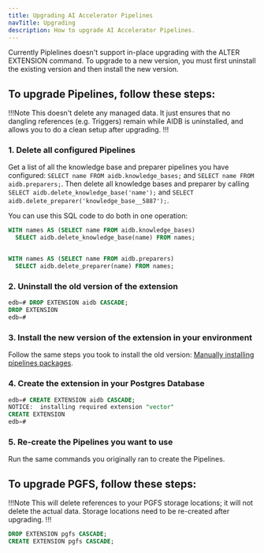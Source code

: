 ```yaml
---
title: Upgrading AI Accelerator Pipelines
navTitle: Upgrading
description: How to upgrade AI Accelerator Pipelines.
---
```


Currently Piplelines doesn't support in-place upgrading with the ALTER EXTENSION command. To upgrade to a new version, you must first uninstall the existing version and then install the new version.

## To upgrade Pipelines, follow these steps:
!!!Note
This doesn't delete any managed data. It just ensures that no dangling references (e.g. Triggers) remain while AIDB is uninstalled, and allows you to do a clean setup after upgrading.
!!!

### 1. Delete all configured Pipelines
Get a list of all the knowledge base and preparer pipelines you have configured: `SELECT name FROM aidb.knowledge_bases;` and `SELECT name FROM aidb.preparers;`. Then delete all knowledge bases and preparer by calling `SELECT aidb.delete_knowledge_base('name');` and `SELECT aidb.delete_preparer('knowledge_base__5887');`.

You can use this SQL code to do both in one operation:
```sql
WITH names AS (SELECT name FROM aidb.knowledge_bases)
  SELECT aidb.delete_knowledge_base(name) FROM names;


WITH names AS (SELECT name FROM aidb.preparers)
  SELECT aidb.delete_preparer(name) FROM names;
```

### 2. Uninstall the old version of the extension
```sql
edb=# DROP EXTENSION aidb CASCADE;
DROP EXTENSION
edb=#
```

### 3. Install the new version of the extension in your environment
Follow the same steps you took to install the old version: [Manually installing pipelines packages](packages).

### 4. Create the extension in your Postgres Database
```sql
edb=# CREATE EXTENSION aidb CASCADE;
NOTICE:  installing required extension "vector"
CREATE EXTENSION
edb=#
```

### 5. Re-create the Pipelines you want to use
Run the same commands you originally ran to create the Pipelines.



## To upgrade PGFS, follow these steps:
!!!Note
This will delete references to your PGFS storage locations; it will not delete the actual data. Storage locations need to be re-created after upgrading.
!!!

```sql
DROP EXTENSION pgfs CASCADE;
CREATE EXTENSION pgfs CASCADE;
```
